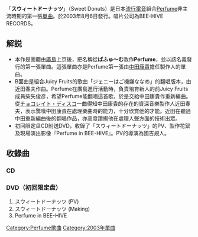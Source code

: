 {{Infobox Single 
| Name           = スウィートドーナッツ<br><small>Sweet Donuts</small>
| Artist         = [[Perfume_(日本音樂團體)|Perfume]]
| Cover          = O03.jpg
| Album          = [[Perfume～Complete_Best～|Perfume ~Complete Best~]]》<br />《{{link-ja|Fan Service〜Prima Box〜|Fan Service ~Prima Box~}}》
| A-side         = 
| B-side         = シークレットメッセージ<br />ジェニーはご機嫌ななめ
| Released       = 2003年8月6日
| Format         = 
| Recorded       = 
| Genre          = [[流行電音|流行電音]] 
| Length         = 
| Label          = BEE-HIVE RECORDS
| Producer       = [[中田康貴|中田康貴]]
| Certification  = 
| Last single  = [[男友徵集中|彼氏募集中]]<br />（2002年）
| This single  = '''スウィートドーナッツ'''<br />（2003年）
| Next single  = [[Monochrome_Effect|モノクロームエフェクト]]<br />（2004年）
}}
「'''スウィートドーナッツ'''」（Sweet Donuts）是日本[[流行電音|流行電音]]組合[[Perfume_(日本音樂團體)|Perfume]]非主流時期的第一張[[單曲|單曲]]。於2003年8月6日發行。唱片公司為BEE-HIVE RECORDS。

== 解説 ==
* 本作是團體由[[廣島|廣島]]上京後，把名稱從'''ぱふゅ～む'''改作'''Perfume'''，並以該名義發行的第一張單曲。這張單曲亦是Perfume第一張由[[中田康貴|中田康貴]]擔任製作人的單曲。
* B面曲是組合Juicy Fruits的歌曲「ジェニーはご機嫌ななめ」的翻唱版本，由近田春夫作曲。Perfume在廣島進行活動時，負責培育新人的前Juicy Fruits成員柴矢俊彦，希望Perfume能翻唱這首歌，於是交給中田康貴作重新編曲。從[[Fan_Service［sweet］|チョコレイト・ディスコ]]一曲得知中田康貴的存在的資深音樂製作人近田春夫，表示驚嘆中田康貴在處理樂曲時的能力，十分欣賞他的才能。近田在聽過中田重新編曲後的翻唱作品，亦高度讚揚他在處理人聲方面的技術出眾。
* 初回限定盘CD附送DVD，收錄了「スウィートドーナッツ」的PV、製作花絮及現場演出影像『Perfume in BEE-HIVE』。PV的導演為國吉規人。

== 收錄曲 ==
=== CD ===
{{tracklist
| collapsed       = 
| headline        = 
| extra_column    = 
| total_length    = 7:35

| all_writing     = 
| all_lyrics      = 木の子（01、02）、冲山优司（03）
| all_music       = [[中田康貴|中田康貴]]（01、02、03编曲）、近田春夫（03原曲）

| writing_credits = 
| lyrics_credits  = 
| music_credits   = 

| title1          = スウィートドーナッツ
| note1           = 
| writer1         = 
| lyrics1         = 
| music1          = 
| extra1          = 
| length1         = 4:16

| title2          = シークレットメッセージ
| note2           = 
| writer2         = 
| lyrics2         = 
| music2          = 
| extra2          = 
| length2         = 2:50

| title3          = ジェニーはご機嫌ななめ
| note3           = 
| writer3         = 
| lyrics3         = 
| music3          = 
| extra3          = 
| length3         = 3:22
}}

=== DVD（初回限定盘） ===
#スウィートドーナッツ (PV)
#スウィートドーナッツ (Making)
#Perfume in BEE-HIVE

{{Perfume}}

[[Category:Perfume歌曲|Category:Perfume歌曲]]
[[Category:2003年單曲|Category:2003年單曲]]